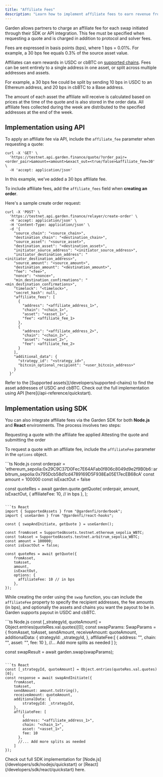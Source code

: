 ```yaml
---
title: "Affiliate Fees"
description: "Learn how to implement affiliate fees to earn revenue from Garden swaps through your integration"
---
```


Garden allows partners to charge an affiliate fee for each swap initiated through their SDK or API integration. This fee must be specified when requesting a quote and is charged in addition to protocol and solver fees.

<Info>
Fees are expressed in basis points (bps), where 1 bps = 0.01%. For example, a 30 bps fee equals 0.3% of the source asset value.
</Info>

Affiliates can earn rewards in USDC or cbBTC on [supported chains](/developers/supported-chains). Fees can be sent entirely to a single address in one asset, or split across multiple addresses and assets. 

For example, a 30 bps fee could be split by sending 10 bps in USDC to an Ethereum address, and 20 bps in cbBTC to a Base address.

<Note>
The amount of each asset the affiliate will receive is calculated based on prices at the time of the quote and is also stored in the order data. All affiliate fees collected during the week are distributed to the specified addresses at the end of the week.
</Note>

## Implementation using API

To apply an affiliate fee via API, include the `affiliate_fee` parameter when requesting a quote:

```shell
curl -X 'GET' \
  'https://testnet.api.garden.finance/quote/?order_pair=<order_pair>&amount=<amount>&exact_out=<true/false>&affiliate_fee=30' \
  -H 'accept: application/json'
```

In this example, we've added a 30 bps affiliate fee.

To include affiliate fees, add the `affiliate_fees` field when **creating an order**.

Here's a sample create order request:

```shell
curl -X 'POST' \
  'https://testnet.api.garden.finance/relayer/create-order' \
  -H 'accept: application/json' \
  -H 'Content-Type: application/json' \
  -d '{
    "source_chain": "<source_chain>",
    "destination_chain": "<destination_chain>",
    "source_asset": "<source_asset>",
    "destination_asset": "<destination_asset>",
    "initiator_source_address": "<initiator_source_address>",
    "initiator_destination_address": "<initiator_destination_address>",
    "source_amount": "<source_amount>",
    "destination_amount": "<destination_amount>",
    "fee": "<fee>",
    "nonce": "<nonce>",
    "min_destination_confirmations": "<min_destination_confirmations>",
    "timelock": "<timelock>",
    "secret_hash": null,
    "affiliate_fees": [
      {
        "address": "<affiliate_address_1>",
        "chain": "<chain_1>",
        "asset": "<asset_1>",
        "fee": <affiliate_fee_1>
      },
      {
        "address": "<affiliate_address_2>",
        "chain": "<chain_2>",
        "asset": "<asset_2>",
        "fee": <affiliate_fee_2>
      }
    ],
    "additional_data": {
      "strategy_id": "<strategy_id>",
      "bitcoin_optional_recipient": "<user_bitcoin_address>"
    }
  }'
```

<Note>
Refer to the [Supported assets](/developers/supported-chains) to find the asset addresses of USDC and cbBTC. Check out the full implementation using API [here](/api-reference/quickstart).
</Note>

## Implementation using SDK

You can also integrate affiliate fees via the Garden SDK for both **Node.js** and **React** environments. The process involves two steps:  

<Steps>
  <Step title="Request Quote">
    Requesting a quote with the affiliate fee applied
  </Step>
  <Step title="Attest and Submit">
    Attesting the quote and submitting the order
  </Step>
</Steps>


To request a quote with an affiliate fee, include the `affiliateFee` parameter in the `options` object.

<CodeGroup>
```ts Node.js
const orderpair = 'ethereum_sepolia:0x29C9C37D0Fec7E64AFab0f806c8049d9e2f9B0b6::arbitrum_sepolia:0x795Dcb58d1cd4789169D5F938Ea05E17ecEB68cA'
const amount = 100000
const isExactOut = false

const quoteRes = await garden.quote.getQuote(
    orderpair,
    amount,
    isExactOut,
    {
      affiliateFee: 10, // in bps
    },
);
```

```ts React
import { SupportedAssets } from "@gardenfi/orderbook";
import { useGarden } from "@gardenfi/react-hooks";

const { swapAndInitiate, getQuote } = useGarden();

const fromAsset = SupportedAssets.testnet.ethereum_sepolia_WBTC;
const toAsset = SupportedAssets.testnet.arbitrum_sepolia_WBTC;
const amount = 100000;
const isExactOut = false; 

const quoteRes = await getQuote({
    fromAsset,
    toAsset,
    amount,
    isExactOut,
    options: {
      affiliateFee: 10 // in bps
    },
});
```
</CodeGroup>

While creating the order using the `swap` function, you can include the `affiliateFee` property to specify the recipient addresses, the fee amounts (in bps), and optionally the assets and chains you want the payout to be in. Garden supports payout in USDC and cbBTC.

<CodeGroup>
```ts Node.js
const [_strategyId, quoteAmount] = Object.entries(quoteRes.val.quotes)[0];
const swapParams: SwapParams = {
  fromAsset,
  toAsset,
  sendAmount,
  receiveAmount: quoteAmount,
  additionalData: {
    strategyId: _strategyId,
  },
  affiliateFee:[
    {
        address: "<affiliate_address_1>",
        chain: "<chain_1>",
        asset: "<asset_1>",
        fee: 10
    },
    //... Add more splits as needed
  ]
};

const swapResult = await garden.swap(swapParams);
```

```ts React
const [_strategyId, quoteAmount] = Object.entries(quoteRes.val.quotes)[0];
const response = await swapAndInitiate({
    fromAsset,
    toAsset,
    sendAmount: amount.toString(),
    receiveAmount: quoteAmount,
    additionalData: {
        strategyId: _strategyId,
    },
    affiliateFee: [
        {
        address: "<affiliate_address_1>",
        chain: "<chain_1>",
        asset: "<asset_1>",
        fee: 10
      },
      //... Add more splits as needed
    ]
});
```
</CodeGroup>

<Note>
Check out full SDK implementation for [Node.js](/developers/sdk/nodejs/quickstart) or [React](/developers/sdk/react/quickstart) here.
</Note>